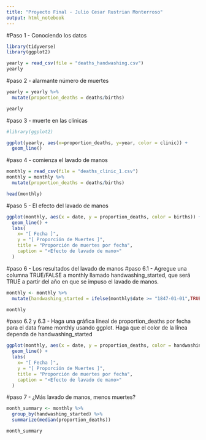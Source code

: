 ```yaml
---
title: "Proyecto Final - Julio Cesar Rustrian Monterroso"
output: html_notebook
---
```


#Paso 1 - Conociendo los datos
```r
library(tidyverse)
library(ggplot2)

yearly = read_csv(file = "deaths_handwashing.csv")
yearly
```

#paso 2 - alarmante número de muertes
```r
yearly = yearly %>%
  mutate(proportion_deaths = deaths/births)

yearly
```

#paso 3 - muerte en las clinicas
```r
#library(ggplot2)

ggplot(yearly, aes(x=proportion_deaths, y=year, color = clinic)) +
  geom_line()
```

#paso 4 - comienza el lavado de manos
```r
monthly = read_csv(file = "deaths_clinic_1.csv")
monthly = monthly %>%
  mutate(proportion_deaths = deaths/births)

head(monthly)
```

#paso 5 - El efecto del lavado de manos
```r

ggplot(monthly, aes(x = date, y = proportion_deaths, color = births)) + 
  geom_line() +
  labs(
    x= "[ Fecha ]",
    y = "[ Proporción de Muertes ]",
    title = "Proporción de muertes por fecha",
    caption = "<Efecto de lavado de mano>"
  )
```

#paso 6 - Los resultados del lavado de manos
#paso 6.1 - Agregue una columna TRUE/FALSE a monthly llamado handwashing_started, que será TRUE a partir del año en que se impuso el lavado de manos.
```r

monthly <- monthly %>%
  mutate(handwashing_started = ifelse(monthly$date >= "1847-01-01",TRUE, FALSE))

monthly
```
#paso 6.2 y 6.3 - Haga una gráfica lineal de proportion_deaths por fecha para el data frame monthly usando ggplot. Haga que el color de la línea dependa de handwashing_started
```r
ggplot(monthly, aes(x = date, y = proportion_deaths, color = handwashing_started)) + 
  geom_line() +
  labs(
    x= "[ Fecha ]",
    y = "[ Proporción de Muertes ]",
    title = "Proporción de muertes por fecha",
    caption = "<Efecto de lavado de mano>"
  )  
```

#paso 7 - ¿Más lavado de manos, menos muertes?
```r
month_summary <- monthly %>%
  group_by(handwashing_started) %>%
  summarize(median(proportion_deaths))

month_summary
```


